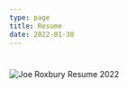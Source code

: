 ```yaml
---
type: page
title: Resume
date: 2022-01-30
---
```


#


<Image
  src="/images/resume-2022.png"
  alt="Joe Roxbury Resume 2022"
  width={1124}
  height={1454}
  priority
  className="next-image"
/>
